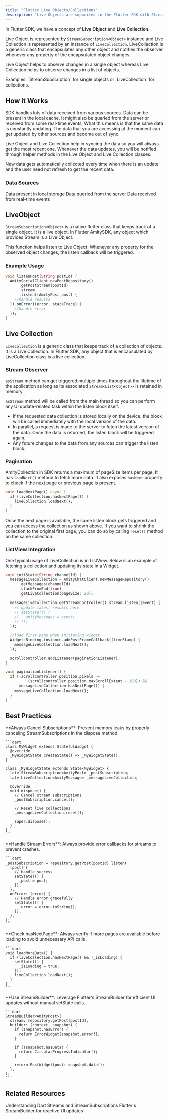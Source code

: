 ```yaml
---
title: "Flutter Live Objects/Collections"
description: "Live Objects are supported in the Flutter SDK with Streams and LiveCollection for real-time data synchronization"
---
```


In Flutter SDK, we have a concept of **Live Object** and **Live Collection**.

Live Object is represented by `StreamSubscription<Object>` instance and Live Collection is represented by an instance of `LiveCollection`. LiveCollection is a generic class that encapsulates any other object and notifies the observer whenever any property of the encapsulated object changes.

Live Object helps to observe changes in a single object whereas Live Collection helps to observe changes in a list of objects.

<Info>
Examples: `StreamSubscription<AmityPost>` for single objects or `LiveCollection<AmityMessage>` for collections.
</Info>

## How it Works

SDK handles lots of data received from various sources. Data can be present in the local cache. It might also be queried from the server or received from some real-time events. What this means is that the same data is constantly updating. The data that you are accessing at the moment can get updated by other sources and become out of sync.

Live Object and Live Collection help in syncing the data so you will always get the most recent one. Whenever the data updates, you will be notified through helper methods in the Live Object and Live Collection classes.

New data gets automatically collected every time when there is an update and the user need not refresh to get the recent data.

### Data Sources

<CardGroup cols={3}>
  <Card title="Local Cache" icon="database">
    Data present in local storage
  </Card>
  <Card title="Server Queries" icon="server">
    Data queried from the server
  </Card>
  <Card title="Real-time Events" icon="bolt">
    Data received from real-time events
  </Card>
</CardGroup>

## LiveObject

`StreamSubscription<Object>` is a native flutter class that keeps track of a single object. It is a live object. In Flutter AmitySDK, any object which provides Stream is a Live Object.

This function helps listen to Live Object. Whenever any property for the observed object changes, the listen callback will be triggered.

### Example Usage

```dart
void listenPost(String postId) {
  AmitySocialClient.newPostRepository()
      .getPostStream(postId)
      .stream
      .listen((AmityPost post) {
    //handle results
  }).onError((error, stackTrace) {
    //handle error
  });
}
```

## Live Collection

`LiveCollection` is a generic class that keeps track of a collection of objects. It is a Live Collection. In Flutter SDK, any object that is encapsulated by LiveCollection class is a live collection.


### Stream Observer

`asStream` method can get triggered multiple times throughout the lifetime of the application as long as its associated `Stream<List<Object>>` is retained in memory.

`asStream` method will be called from the main thread so you can perform any UI update-related task within the listen block itself.

- If the requested data collection is stored locally on the device, the block will be called immediately with the local version of the data.
- In parallel, a request is made to the server to fetch the latest version of the data. Once the data is returned, the listen block will be triggered again.
- Any future changes to the data from any sources can trigger the listen block.

### Pagination

AmityCollection in SDK returns a maximum of pageSize items per page. It has `loadNext()` method to fetch more data. It also exposes `hasNext` property to check if the next page or previous page is present.

```dart
void loadNextPage() async {
  if (liveCollection.hasNextPage()) {
    liveCollection.loadNext();
  }
}
```

Once the next page is available, the same listen block gets triggered and you can access the collection as shown above. If you want to shrink the collection to the original first page, you can do so by calling `reset()` method on the same collection.

### ListView Integration

One typical usage of LiveCollection is in ListView. Below is an example of fetching a collection and updating its state in a Widget.

```dart
void initState(String channelId) {
  messageLiveCollection = AmityChatClient.newMessageRepository()
      .getMessages(channelId)
      .stackFromEnd(true)
      .getLiveCollection(pageSize: 20);

  messageLiveCollection.getStreamController().stream.listen((event) {
    // update latest results here
    // setState(() {
    //   amityMessages = event;
    // });
  });

  //load first page when initiating widget
  WidgetsBinding.instance.addPostFrameCallback((timeStamp) {
    messageLiveCollection.loadNext();
  });

  scrollcontroller.addListener(paginationListener);
}

void paginationListener() {
  if ((scrollcontroller.position.pixels >=
          (scrollcontroller.position.maxScrollExtent - 100)) &&
      messageLiveCollection.hasNextPage()) {
    messageLiveCollection.loadNext();
  }
}
```

## Best Practices

<AccordionGroup>
  <Accordion title="Memory Management">
    **Always Cancel Subscriptions**: Prevent memory leaks by properly canceling StreamSubscriptions in the dispose method.
    
    ```dart
    class MyWidget extends StatefulWidget {
      @override
      _MyWidgetState createState() => _MyWidgetState();
    }
    
    class _MyWidgetState extends State<MyWidget> {
      late StreamSubscription<AmityPost> _postSubscription;
      late LiveCollection<AmityMessage> _messageLiveCollection;
      
      @override
      void dispose() {
        // Cancel stream subscriptions
        _postSubscription.cancel();
        
        // Reset live collections
        _messageLiveCollection.reset();
        
        super.dispose();
      }
    }
    ```
  </Accordion>
  
  <Accordion title="Error Handling">
    **Handle Stream Errors**: Always provide error callbacks for streams to prevent crashes.
    
    ```dart
    _postSubscription = repository.getPost(postId).listen(
      (post) {
        // Handle success
        setState(() {
          _post = post;
        });
      },
      onError: (error) {
        // Handle error gracefully
        setState(() {
          _error = error.toString();
        });
      },
    );
    ```
  </Accordion>
  
  <Accordion title="Pagination Management">
    **Check hasNextPage**: Always verify if more pages are available before loading to avoid unnecessary API calls.
    
    ```dart
    void loadMoreData() {
      if (liveCollection.hasNextPage() && !_isLoading) {
        setState(() {
          _isLoading = true;
        });
        liveCollection.loadNext();
      }
    }
    ```
  </Accordion>
  
  <Accordion title="Performance Optimization">
    **Use StreamBuilder**: Leverage Flutter's StreamBuilder for efficient UI updates without manual setState calls.
    
    ```dart
    StreamBuilder<AmityPost>(
      stream: repository.getPost(postId),
      builder: (context, snapshot) {
        if (snapshot.hasError) {
          return ErrorWidget(snapshot.error!);
        }
        
        if (!snapshot.hasData) {
          return CircularProgressIndicator();
        }
        
        return PostWidget(post: snapshot.data!);
      },
    );
    ```
  </Accordion>
</AccordionGroup>

## Related Resources

<CardGroup cols={2}>
  <Card title="Dart Streams" href="https://dart.dev/tutorials/language/streams" icon="code">
    Understanding Dart Streams and StreamSubscriptions
  </Card>
  <Card title="StreamBuilder Widget" href="https://api.flutter.dev/flutter/widgets/StreamBuilder-class.html" icon="flutter">
    Flutter's StreamBuilder for reactive UI updates
  </Card>
</CardGroup>
